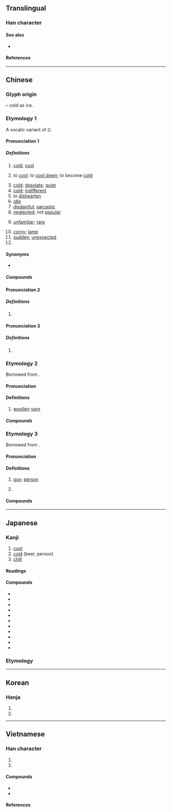 {{character info}}
{{character info|codepoint=0xF92E}}
==Translingual==
{{stroke order|strokes=7}}
{{CJKV-forms|冷|冷|冷|冷}}

===Han character===
{{Han char|rn=15|rad=冫|as=05|sn=7|four=38127|canj=IMOII|ids=⿰冫令}}

====See also====
* {{l|mul|泠}} <!-- visually similar -->

====References====
{{Han ref|kx=0132.010|dkj=01622|dj=0295.030|hdz=10296.050|uh=51B7}}
{{Han ref|uh=F92E}}

----

==Chinese==
{{zh-forms}}

===Glyph origin===
{{Han etym}}
{{Han compound|冫|t1=ice|令|ls=psc|c1=s|c2=p}} – cold as ice.

===Etymology 1===
A vocalic variant of {{och-l|涼|chilly; cold|id=1}} ({{zh-ref|Schuessler, 2007}}).

====Pronunciation 1====
{{zh-pron
|m=lěng
|dg=лын2
|c=laang5
|g=lang3
|h=pfs=lâng
|j=leng2
|mb=lǎing
|md=lēng
|mn=léng
|mn-t=nên2
|w=3lan
|x=len3
|mc=2+3
|oc=y,1+3
|ma=y
|cat=a,v,pn
}}

=====Definitions=====
{{zh-hanzi}}

# [[cold]]; [[cool]]
#: {{zh-x|寒冷|cold}}
#: {{zh-x|冷水|'''cold''' water}}
# {{lb|zh|dialectal}} to [[cool]]; to [[cool down]]; to become [[cold]]
# [[cold]]; [[desolate]]; [[quiet]]
# [[cold]]; [[indifferent]]
# to [[dishearten]]
# [[idle]]
# [[disdainful]]; [[sarcastic]]
# [[neglected]]; not [[popular]]
#: {{zh-x|冷門|unpopular}}
# [[unfamiliar]]; [[rare]]
#: {{zh-x|冷僻|rare}}
# [[corny]]; [[lame]]
# [[sudden]]; [[unexpected]]
# {{surname|zh}}

====Synonyms====
* {{sense|cold}} {{zh-l|寒}}
{{zh-dial|冷}}

=====Compounds=====
{{zh-der|冷板凳|冷冰冰|冷兵器|冷不丁|冷不防|冷菜|冷餐|冷藏|冷場|冷嘲熱諷|冷處理|冷床|冷待|冷淡|冷碟兒|冷丁|冷凍|冷凍乾燥|冷風|冷鋒|冷敷|冷服|冷宮|冷孤丁|冷光|冷櫃|冷害|冷汗|冷焊|冷話|冷葷|冷貨|冷寂|冷加工|冷箭|冷噤|冷靜|冷覺|冷峻|冷庫|冷酷|冷臉子|冷冽|冷落|冷眉冷眼|冷門|冷門兒|冷漠|冷暖|冷暖自知|冷盤|冷盤兒|冷炮|冷僻|冷悽悽|冷氣|冷氣機|冷氣團|冷槍|冷峭|冷清|冷清清|冷泉|冷卻|冷熱病|冷若冰霜|冷色|冷森森|冷食|冷霜|冷水|冷絲絲|冷絲兒絲兒|冷颼颼|冷嗦嗦|冷縮|冷燙|冷天|冷笑|冷血動物|冷言冷語|冷眼|冷眼旁觀|冷艷|冷一句，熱一句|冷一陣，熱一陣|冷飲|冷硬|冷語|冷遇|冷軋|冷戰|寒冷|冷莊子|冰冷無味|冷藏室|冷腸|冰冷|冷顫|冷麵|吹冷風|冷譏熱嘲|冷板曲|害冷|冷藏庫|僵冷|冷灶清鍋|冷凝劑|冷凍食品|受冷落|冷凍蔬菜|冷豔|冷口冷心|冷式排版|冷霧|冷水養殖|坐冷板凳|冷帳不問|冷業|冷藏法|大爆冷門|冷金箋|冷冷清清|冷嘲熱罵|人情冷暖|冷灰爆豆|冷眼人|冷徑|冷金|冷飯|冷眼溜冰|冷卻器|冷水澡|冷焰|冷鋪|冷布|冷鼻凹|冰清水冷|態度冷靜|冷霜霜|冷肩膀|冷度|冷視|冷言|冷面冷心|性冷感|冷言熱語|心灰意冷|冷子|平山冷燕|人間冷暖|冷局|冷巷|冷藏車|冷然|冷澀|冷節|冰清鬼冷|冷債|冷門貨|冷地裡|坑灰未冷|冷語侵人|忽冷忽熱|冷禁|冷心|冷破|令人齒冷|冷感症|冷房|冷冷|乍冷乍熱|冷字|冷噓噓|冷藏倉庫|冷水澆頭|冷項|冷凝|冒冷汗|冷媒|坐冷子|冷灶|冷高壓|冷能|冷軋鋼板|冷心腸|冷官|心冷|冷凝管|出冷門|冷炙|冷凝器|刮冷風|冷氣設備|冷背|冷血|冷勁|冷面|冷齋夜話|冷語冰人|冷藏船|冷碟|冷療|冷淘|冷浴|冷水浴|冷水塔|冷氣車|冷杉|冷敷法|冷攤|冷心冷面|冷平流|冷低壓|冷冷落落|冷藏間|冷丁丁|冷氣房|乾冷|冷呵呵|殘槃冷炙|淡冷處|爆冷門|暴冷|打冷嗝|水冷式|燒冷灶|抽冷子|打冷槍|枕冷衾寒|放冷箭|炒冷飯|生冷|清冷|捉冷眼|殘杯冷炙|清灰冷灶|發冷|爆冷|殘羹冷飯|澆冷水|打冷戰|潑冷水|打入冷宮|放冷炮|殘羹冷炙|淒冷|看冷暖|高冷地|耶路撒冷|繡幃香冷|虛心冷氣|餘杯冷炙|齒冷|陰冷|輕水冷卻|衾寒枕冷|話冷雞窗}}

====Pronunciation 2====
{{zh-pron
|m=líng
|mc=1
|oc=n,2
|dial=n
|ma=y
|cat=
}}

=====Definitions=====
{{zh-hanzi}}

# {{zh-only|冷凙}}

====Pronunciation 3====
{{zh-pron
|m=lǐng
|dial=n
|ma=Zh-lǐng.oga
|cat=
}}

=====Definitions=====
{{zh-hanzi}}

# {{zh-only|㓑冷}}

===Etymology 2===
Borrowed from {{bor|yue|fr|laine||wool}}.

====Pronunciation====
{{zh-pron
|c=laang5-1
|c-t=lang2
|dial=n
|cat=n
}}

====Definitions====
{{zh-hanzi}}

# {{lb|zh|Cantonese}} [[woollen]] [[yarn]] {{zh-mw|條|嚿}}

=====Compounds=====
{{zh-der|冷衫}}

===Etymology 3===
Borrowed from {{bor|yue|zhx-teo|儂||tr=nang<sup>5</sup>|person}}.

====Pronunciation====
{{zh-pron
|c=laang5-1
|dial=n
|cat=n
}}

====Definitions====
{{zh-hanzi}}

# {{lb|zh|Cantonese|slang|humorous}} [[guy]]; [[person]] {{zh-mw|條}}
# {{lb|zh|Cantonese}} {{n-g|Used in words related to Teochew people.}}
#: {{zh-x|冷{laang5-1}話{waa6-2}|Teochew language|C}}

====Compounds====
{{zh-der|曬冷|家己冷|打冷|冷話|冷佬|潮州冷}}

{{zh-cat|Beginning}}

----

==Japanese==

===Kanji===
{{ja-kanji|grade=4|rs=冫05}}

# [[cool]]
# [[cold]] (beer, person)
# [[chill]]

====Readings====
{{ja-readings
|goon=りょう<りやう
|kanon=れい
|kun=ひ-や, さ-める, さ-ます, つめ-たい, ひ-える<ひえる<ひ𛀁る, ひ-やかす, ひ-やす
}}

====Compounds====
{{der-top}}
* {{ja-r|冷%気|れい%き}}
* {{ja-r|冷%酷|れい%こく}}
* {{ja-r|冷%戦|れい%せん}}
* {{ja-r|冷%蔵|れい%ぞう}}
* {{ja-r|冷%蔵%庫|れい%ぞう%こ}}
* {{ja-r|冷%淡|れい%たん}}
* {{ja-r|冷%徹|れい%てつ}}
* {{ja-r|冷%凍|れい%とう}}
* {{ja-r|冷%房|れい%ぼう}}
* {{ja-r|冷%酒|れい%しゅ}}
* {{ja-r|冷%静|れい%せい}}
{{der-bottom}}

===Etymology===
{{ja-kanjitab|ひや|yomi=k}}
{{ja-see|ひや}}

----

==Korean==

===Hanja===
{{ko-hanja|차다|찰|랭||냉}}

# {{hanja form of|랭|[[cold]]}}
# {{hanja form of|냉|[[cold]] (South Korea)}}

----

==Vietnamese==

===Han character===
{{vi-readings|rs=冫05
|hanviet=lãnh-Trần (1999)
|nom=linh-btcn, liểng-btcn, lành-gdhn, lãnh-btcn, lênh-btcn, lạnh-tdcntd, lảnh-gdhn, rãnh-btcn, rảnh-gdhn
}}

# {{han tu form of|lãnh|[[cold]]; [[neglected]]}}
# {{han tu form of|lạnh|[[cold]]}}

====Compounds====
* {{vi-l|Lãnh Cung|冷宮|[[cold|Cold]] [[palace|Palace]]}}
* {{vi-l|đông lạnh|凍冷|[[frozen]]}}

====References====
<references/>